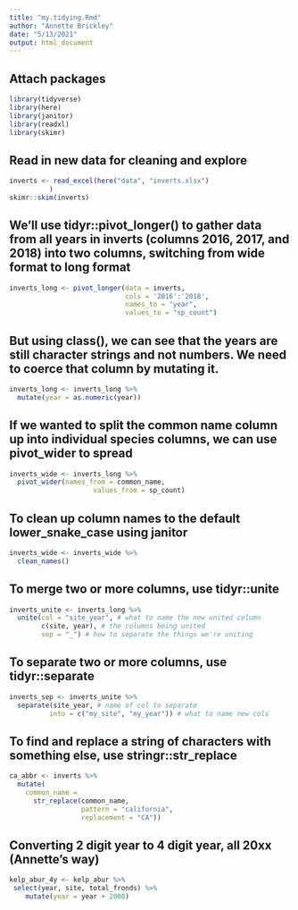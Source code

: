 ```yaml
---
title: "my.tidying.Rmd"
author: "Annette Brickley"
date: "5/13/2021"
output: html_document
---
```


## Attach packages
```r
library(tidyverse)
library(here)
library(janitor)
library(readxl)
library(skimr)
```

## Read in new data for cleaning and explore
```r
inverts <- read_excel(here("data", "inverts.xlsx")
          )
skimr::skim(inverts)
```

## We’ll use tidyr::pivot_longer() to gather data from all years in inverts (columns 2016, 2017, and 2018) into two columns, switching from wide format to long format
```r
inverts_long <- pivot_longer(data = inverts,
                             cols = '2016':'2018',
                             names_to = "year",
                             values_to = "sp_count")
```

## But using class(), we can see that the years are still character strings and not numbers. We need to coerce that column by mutating it.
```r
inverts_long <- inverts_long %>%
  mutate(year = as.numeric(year))
```

## If we wanted to split the common name column up into individual species columns, we can use pivot_wider to spread
```r
inverts_wide <- inverts_long %>% 
  pivot_wider(names_from = common_name, 
                     values_from = sp_count)
```

## To clean up column names to the default lower_snake_case using janitor
```r
inverts_wide <- inverts_wide %>%
  clean_names()
```

## To merge two or more columns, use tidyr::unite 
```r
inverts_unite <- inverts_long %>%
  unite(col = "site_year", # what to name the new united column
        c(site, year), # the columns being united
        sep = "_") # how to separate the things we're uniting
```

## To separate two or more columns, use tidyr::separate
```r
inverts_sep <- inverts_unite %>%
  separate(site_year, # name of col to separate
          into = c("my_site", "my_year")) # what to name new cols
```

## To find and replace a string of characters with something else, use stringr::str_replace
```r
ca_abbr <- inverts %>%
  mutate(
    common_name = 
      str_replace(common_name,
                  pattern = "california",
                  replacement = "CA"))
```

## Converting 2 digit year to 4 digit year, all 20xx (Annette's way)
```r
kelp_abur_4y <- kelp_abur %>%
 select(year, site, total_fronds) %>%
    mutate(year = year + 2000)
```

 